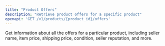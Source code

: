 ```yaml
---
title: "Product Offers"
description: "Retrieve product offers for a specific product"
openapi: 'GET /v1/products/{product_id}/offers'
--- 
```


Get information about all the offers for a particular product, including seller name, item price, shipping price, condition, seller reputation, and more.
